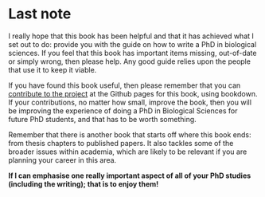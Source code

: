 # Last note {- #lastnote}

I really hope that this book has been helpful and that it has achieved what I set out to do: provide you with the guide on how to write a PhD in biological sciences. If you feel that this book has important items missing, out-of-date or simply wrong, then please help. Any good guide relies upon the people that use it to keep it viable.

If you have found this book useful, then please remember that you can [contribute to the project](#contribute) at the Github pages for this book, using bookdown. If your contributions, no matter how small, improve the book, then you will be improving the experience of doing a PhD in Biological Sciences for future PhD students, and that has to be worth something. 

Remember that there is another book that starts off where this book ends: from thesis chapters to published papers. It also tackles some of the broader issues within academia, which are likely to be relevant if you are planning your career in this area.


**If I can emphasise one really important aspect of all of your PhD studies (including the writing); that is to enjoy them! **

